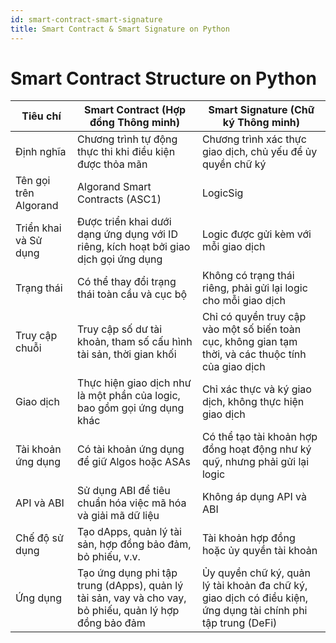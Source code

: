 ```yaml
---
id: smart-contract-smart-signature
title: Smart Contract & Smart Signature on Python
---
```


# Smart Contract Structure on Python

| Tiêu chí                         | Smart Contract (Hợp đồng Thông minh)                   | Smart Signature (Chữ ký Thông minh)                     |
|----------------------------------|--------------------------------------------------------|--------------------------------------------------------|
| Định nghĩa                       | Chương trình tự động thực thi khi điều kiện được thỏa mãn | Chương trình xác thực giao dịch, chủ yếu để ủy quyền chữ ký |
| Tên gọi trên Algorand            | Algorand Smart Contracts (ASC1)                        | LogicSig                                                |
| Triển khai và Sử dụng            | Được triển khai dưới dạng ứng dụng với ID riêng, kích hoạt bởi giao dịch gọi ứng dụng | Logic được gửi kèm với mỗi giao dịch                   |
| Trạng thái                       | Có thể thay đổi trạng thái toàn cầu và cục bộ           | Không có trạng thái riêng, phải gửi lại logic cho mỗi giao dịch |
| Truy cập chuỗi                   | Truy cập số dư tài khoản, tham số cấu hình tài sản, thời gian khối | Chỉ có quyền truy cập vào một số biến toàn cục, không gian tạm thời, và các thuộc tính của giao dịch |
| Giao dịch                        | Thực hiện giao dịch như là một phần của logic, bao gồm gọi ứng dụng khác | Chỉ xác thực và ký giao dịch, không thực hiện giao dịch |
| Tài khoản ứng dụng               | Có tài khoản ứng dụng để giữ Algos hoặc ASAs            | Có thể tạo tài khoản hợp đồng hoạt động như ký quỹ, nhưng phải gửi lại logic |
| API và ABI                       | Sử dụng ABI để tiêu chuẩn hóa việc mã hóa và giải mã dữ liệu | Không áp dụng API và ABI                               |
| Chế độ sử dụng                   | Tạo dApps, quản lý tài sản, hợp đồng bảo đảm, bỏ phiếu, v.v. | Tài khoản hợp đồng hoặc ủy quyền tài khoản             |
| Ứng dụng                         | Tạo ứng dụng phi tập trung (dApps), quản lý tài sản, vay và cho vay, bỏ phiếu, quản lý hợp đồng bảo đảm | Ủy quyền chữ ký, quản lý tài khoản đa chữ ký, giao dịch có điều kiện, ứng dụng tài chính phi tập trung (DeFi) |
